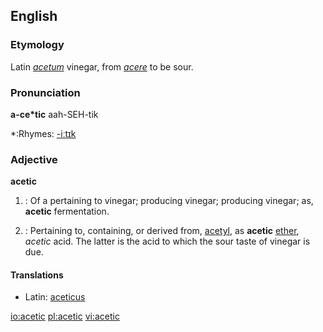 ==English==

===Etymology===
Latin ''[[acetum]]'' vinegar, from ''[[acere]]'' to be sour.

===Pronunciation===
'''a-ce*tic'''
aah-SEH-tik
*:Rhymes: [[Rhymes:English:-iːtɪk|-iːtɪk]]

===Adjective===
'''acetic'''
# {{chemistry}}: Of a pertaining to vinegar; producing vinegar; producing vinegar; as, '''acetic''' fermentation.
# {{chemistry}}: Pertaining to, containing, or derived from, [[acetyl]], as '''acetic''' [[ether]], ''acetic'' acid. The latter is the acid to which the sour taste of vinegar is due.

====Translations====
*Latin: [[aceticus]]

[[io:acetic]]
[[pl:acetic]]
[[vi:acetic]]